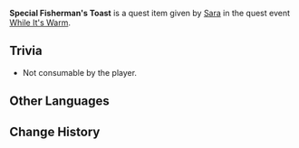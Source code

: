 {{Item Infobox
|id           = 100664
|image        = Item Fisherman's Toast.png
|type         = Quest Items
|description  = '''While It's Warm:''' This should be finger food, but it also needs to be sent by speed courier. How odd.
|source1      = Given during [[While It's Warm]] (Day 7)
}}
'''Special Fisherman's Toast''' is a quest item given by [[Sara]] in the quest event [[While It's Warm]].

==Trivia==
* Not consumable by the player.

==Other Languages==
{{Other Languages
|default_hidden = 1
|en      = Special Fisherman's Toast
|zhs     = 特制的渔人吐司
|zhs_rm  = Tèzhì de Yúrén Tǔsī
|zht     = 特製的漁人吐司
|zht_rm  = Tèzhì de Yúrén Tǔsī
|ja      = 特製漁師トースト
|ja_rm   = Tokusei Ryoushi Toosuto
|ko      = 특제 어부 토스트
|ko_rm   = Teukje Eobu Toseuteu
|es      = Tostada del pescador especial
|fr      = Toast du pêcheur spécial
|ru      = Особый рыбацкий бутерброд
|th      = Fisherman's Toast สูตรพิเศษ
|th_rm   = Fisherman's Toast Sut Phiset
|vi      = Bánh Người Cá Đặc Biệt
|de      = Besondere Fischerschnitte
|id      = Fisherman's Toast Spesial
|pt      = Torrada do Pescador Especial
|tr      = Özel Balıkçı Tostu
|it      = Toast del pescatore speciale
}}

==Change History==
{{Change History|1.1}}
